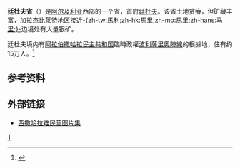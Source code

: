 {{Infobox settlement
| name             = 廷杜夫省
| native_name      = ولاية تندوف
| native_name_lang = ar
| other_name       = 
| type             = 省
| image_skyline    =
| image_alt        = 
| image_caption    = 
| nickname         = 
| image_map        = DZ-37 (2019).svg
| map_alt          = 
| map_caption      = 在阿爾及利亞的位置
| image_map1       = 
| map_alt1         = 
| map_caption1     = Map of the 1 districts of Tindouf
| coordinates             = {{coord|27|41|N|8|8|W|region:DZ-37_type:adm1st|display=inline}}
| coor_pinpoint           = 
| coordinates_footnotes   = 
| subdivision_type        = 國家
| subdivision_name        = {{flag|Algeria}}
| established_title       = <!-- 成立 -->
| established_date        = 
| seat_type        = 首府
| seat             = [[廷杜夫|廷杜夫]]
| government_footnotes    = 
| leader_party            = 
| leader_title            = 
| leader_name             = 
| unit_pref               = Metric<!-- or US or UK -->
| area_footnotes          = 
| area_total_km2          = 159000
| elevation_footnotes     = 
| elevation_m             = 
| population_footnotes    = <ref name="Alg2008RGPH">[http://rgph2008.ons.dz/resultat/histo.htm -{Office National des Statistiques, Recensement General de la Population et de l’Habitat 2008}-] {{Webarchive|url=https://web.archive.org/web/20080724130336/http://rgph2008.ons.dz/resultat/histo.htm |date=2008-07-24 }} Preliminary results of the 2008 population census. Accessed on 2008-07-02.</ref>
| population_total        = 58193
| population_note =不包括[[西撒哈拉|西撒哈拉]][[西撒人阵|西撒人阵]]在廷杜夫省的难民。
| population_as_of        = 2008年
| population_density_km2  = auto
| population_demonym      = 
| timezone1        = [[欧洲中部时间|CET]]
| utc_offset1      = +01
| iso_code         = [[ISO_3166-2:DZ|DZ-37]]
| area_code_type   = 電話區號
| area_code        = +213 (0) 49
| blank_name_sec1  = [[区_(阿尔及利亚)|區]]
| blank_info_sec1  = 1
| blank1_name_sec1 = 市
| blank1_info_sec1 = 2
| website          = <!-- [http://www.example.com example.com] -->
| footnotes        = 
}}
'''廷杜夫省'''（{{lang-ar|ولاية تندوف}}）是[[阿尔及利亚|阿尔及利亚]]西部的一个省，首府[[廷杜夫|廷杜夫]]。该省土地贫瘠，但矿藏丰富，加拉杰比莱特地区接近[[马里|-{zh-tw:馬利;zh-hk:馬里;zh-mo:馬里;zh-hans:马里;}-]]边境处有大量银矿。

廷杜夫境内有[[阿拉伯撒哈拉民主共和国|阿拉伯撒哈拉民主共和国]]臨時政權[[波利薩里奧陣線|波利薩里奧陣線]]的根據地，住有约15万人。<ref>{{cite web|url=http://military.people.com.cn/GB/8221/47364/47366/3369026.html|title=西撒哈拉|date=2005年5月8日|work=人民网|accessdate=2007-09-30|archive-date=2016-03-04|archive-url=https://web.archive.org/web/20160304090124/http://military.people.com.cn/GB/8221/47364/47366/3369026.html}}</ref>

==参考资料==
{{reflist}}

==外部链接==
*[https://web.archive.org/web/20110809072312/http://www.forcedmigration.org/photos/westernsahara/ 西撒哈拉难民营图片集]

{{coord|display=title}}
{{Algeria-geo-stub}}
{{阿尔及利亚省份}}

[[Category:阿尔及利亚省份|T]]